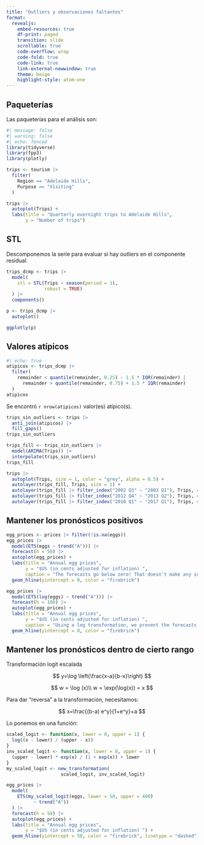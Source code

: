 ```yaml
---
title: "Outliers y observaciones faltantes"
format: 
  revealjs:
    embed-resources: true
    df-print: paged
    transition: slide
    scrollable: true
    code-overflow: wrap
    code-fold: true
    code-link: true
    link-external-newwindow: true
    theme: beige
    highlight-style: atom-one
---
```


## Paqueterías

Las paqueterías para el análisis son:

```r
#| message: false
#| warning: false
#| echo: fenced
library(tidyverse)
library(fpp3)
library(plotly)
```

```r
trips <- tourism |>
  filter(
    Region == "Adelaide Hills", 
    Purpose == "Visiting"
  ) 

trips |>
  autoplot(Trips) +
  labs(title = "Quarterly overnight trips to Adelaide Hills",
       y = "Number of trips")
```

## STL

Descomponemos la serie para evaluar si hay outliers en el componente residual.

```r
trips_dcmp <- trips |> 
  model(
    stl = STL(Trips ~ season(period = 1), 
              robust = TRUE)
  ) |> 
  components()

p <- trips_dcmp |> 
  autoplot()

ggplotly(p)
```

## Valores atípicos

```r
#| echo: true
atipicos <- trips_dcmp |> 
  filter(
    remainder < quantile(remainder, 0.25) - 1.5 * IQR(remainder) | 
      remainder > quantile(remainder, 0.75) + 1.5 * IQR(remainder)
  )
atipicos
```

Se encontró `r nrow(atipicos)` valor(es) atípico(s).


```r
trips_sin_outliers <- trips |> 
  anti_join(atipicos) |> 
  fill_gaps()
trips_sin_outliers
```



```r
trips_fill <- trips_sin_outliers |> 
  model(ARIMA(Trips)) |> 
  interpolate(trips_sin_outliers)
trips_fill
```


```r
trips |> 
  autoplot(Trips, size = 1, color = "grey", alpha = 0.5) +
  autolayer(trips_fill, Trips, size = 1) +
  autolayer(trips_fill |> filter_index("2002 Q3" ~ "2003 Q1"), Trips, color = "green", size = 1) +
  autolayer(trips_fill |> filter_index("2012 Q4" ~ "2013 Q2"), Trips, color = "green", size = 1) +
  autolayer(trips_fill |> filter_index("2016 Q1" ~ "2017 Q1"), Trips, color = "green", size = 1)
```

## Mantener los pronósticos positivos


```r
egg_prices <- prices |> filter(!is.na(eggs))
egg_prices |>
  model(ETS(eggs ~ trend("A"))) |>
  forecast(h = 50) |>
  autoplot(egg_prices) +
  labs(title = "Annual egg prices",
       y = "$US (in cents adjusted for inflation) ",
       caption = "The forecasts go below zero! That doesn't make any sense") +
  geom_hline(yintercept = 0, color = "firebrick")

```

```r
egg_prices |>
  model(ETS(log(eggs) ~ trend("A"))) |>
  forecast(h = 100) |>
  autoplot(egg_prices) +
  labs(title = "Annual egg prices",
       y = "$US (in cents adjusted for inflation) ",
       caption = "Using a log transformation, we prevent the forecasts to go below zero.") +
  geom_hline(yintercept = 0, color = "firebrick")
```



## Mantener los pronósticos dentro de cierto rango

Transformación logit escalada

$$
y=\log \left(\frac{x-a}{b-x}\right)
$$

$$
w = \log (x)\\
w = \exp(\log(x)) = x
$$


Para dar "reversa" a la transformación, necesitamos:

$$
x=\frac{(b-a) e^y}{1+e^y}+a
$$

Lo ponemos en una función:

```r
scaled_logit <- function(x, lower = 0, upper = 1) {
  log((x - lower) / (upper - x))
}
inv_scaled_logit <- function(x, lower = 0, upper = 1) {
  (upper - lower) * exp(x) / (1 + exp(x)) + lower
}
my_scaled_logit <- new_transformation(
                    scaled_logit, inv_scaled_logit)
```


```r
egg_prices |>
  model(
    ETS(my_scaled_logit(eggs, lower = 50, upper = 400)
          ~ trend("A"))
  ) |>
  forecast(h = 50) |>
  autoplot(egg_prices) +
  labs(title = "Annual egg prices",
       y = "$US (in cents adjusted for inflation) ") +
  geom_hline(yintercept = 50, color = "firebrick", linetype = "dashed")
```
